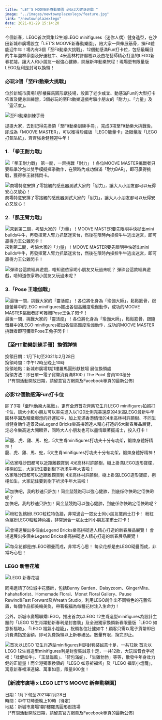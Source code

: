 ```yaml
---
title: "LET’S MOOVE新春動樂園 必玩3大健身遊戲 "
image: "../images/newtownplazexlego/feature.jpg"
link: "/newtownplazexlego"
date: 2021-01-29 15:14:20
---
```


今個新春，LEGO首次齊集12生肖LEGO minifigures（迷你人偶）健身造型，在沙田新城市廣場設立「LET’S MOOVE新春動樂園」，陪大家一齊伸展筋骨，操Fit體能迎牛年！場內有3個「至Fit動樂大挑戰」、12個動感滿Fun打卡位，包括最矚目的牛年園林亭園及好運紅牛、4米高林村許願樹以及由花藝師精心打造的LEGO新春花墟，讓大人和小朋友一起強心健肺，開展新年動樂旅程！現場更有限量版LEGO及利是封可以換領！

### 必玩3個「至Fit動樂大挑戰」

位於新城市廣場1期1樓羅馬圓形獻技場，設置了老少咸宜、動感滿Fun的大型打卡佈置及健身訓練營，3個必玩的至Fit動樂遊戲考驗小朋友的「耐力」、「力量」及「靈活度」。

![至Fit動樂訓練手冊](../images/newtownplazexlego/1.jpg#width=100%)

提提大家，去到記得先換領「至Fit動樂訓練手冊」，完成3項至Fit動樂大挑戰後，即成為「MOOVE MASTER」，可以獲得珍藏版「LEGO能量卡」及限量版「LEGO打氣貼紙」，齊齊強身健體迎牛年！

### 1. 「拳王耐力戰」

![「拳王耐力戰」](../images/newtownplazexlego/2.jpg#width=100%)
第一關，一齊挑戰「耐力」！各位MOOVE MASTER挑戰者只要瞄準沙包以雙手模擬揮拳動作，在限時內成功儲滿「耐力BAR」，即可贏得挑戰，獲得拳王豬豬閃卡。

![商場特意安排了零接觸的感應器測試大家的「耐力」，讓大人小朋友都可以玩得安心又放心！](../images/newtownplazexlego/3.jpg#width=100%)
商場特意安排了零接觸的感應器測試大家的「耐力」，讓大人小朋友都可以玩得安心又放心！

### 2.「肌王臂力戰」

![來到第二關，考驗大家的「力量」！MOOVE MASTER要先眼明手快砌出mini builds牛牛，再發揮驚人臂力抓緊迷宮台，然後在限時內操控牛牛逃出迷宮，即可贏得力王公雞閃卡！](../images/newtownplazexlego/4.jpg#width=100%)
來到第二關，考驗大家的「力量」！MOOVE MASTER要先眼明手快砌出mini builds牛牛，再發揮驚人臂力抓緊迷宮台，然後在限時內操控牛牛逃出迷宮，即可贏得力王公雞閃卡！

![彈珠台這款經典遊戲，唔知道依家啲小朋友又玩過未呢？](../images/newtownplazexlego/5.jpg#width=100%)
彈珠台這款經典遊戲，唔知道依家啲小朋友又玩過未呢？

### 3.「Pose 王瑜伽戰」

![最後一關，挑戰大家的「靈活度」！各位將化身為「瑜伽大師」，鬆鬆筋骨，跟隨螢幕中的LEGO minifigures擺出各個高難度瑜伽動作，成功的MOOVE MASTER挑戰者即可獲贈Pose王兔子閃卡！](../images/newtownplazexlego/6.jpg#width=100%)
最後一關，挑戰大家的「靈活度」！各位將化身為「瑜伽大師」，鬆鬆筋骨，跟隨螢幕中的LEGO minifigures擺出各個高難度瑜伽動作，成功的MOOVE MASTER挑戰者即可獲贈Pose王兔子閃卡！

### 【至FIT動樂訓練手冊】換領詳情
換領日期：1月下旬至2021年2月28日 <br />
換領時間：中午12時至晚上10時 <br />
換領地點：新城市廣場1期1樓羅馬圓形獻技場 展位換領處 <br />
換領方法：即日單一電子貨幣消費滿$100 / The Point 會員100積分 <br />
（*有關活動開放日期，請留意官方網頁及Facebook專頁的最新公佈）

### 必影12個動感滿Fun打卡位

除了3項「至Fit動樂大挑戰」，更有全港首次齊集12生肖LEGO minifigures拍照打卡位，讓大小和小朋友可以率先進入以1:20比例完美還原的4米高LEGO最新牛年園林亭園及精緻爆燈的好運紅牛，加上充滿香港情懷的4米高林村許願樹、不同生肖健身動作造景及由Legend Bricks樂高拼砌達人精心打造的6大新春展品展覽，定必令樂高迷大開眼界，同時大人小朋友也可以盡情跟著擺甫士，投入打卡！

![龍、虎、雞、馬、蛇，5大生肖minifigures打功夫十分有功架，鍛煉身體好精神！](../images/newtownplazexlego/7.jpg#width=100%)
龍、虎、雞、馬、蛇，5大生肖minifigures打功夫十分有功架，鍛煉身體好精神！

![依家喺沙田都可以近距離觀賞到 4米高林村許願樹，樹上掛滿LEGO造形寶牒，栩栩如生，大家記住要到樹下祈求牛年大吉啦！](../images/newtownplazexlego/8.jpg#width=100%)
依家喺沙田都可以近距離觀賞到 4米高林村許願樹，樹上掛滿LEGO造形寶牒，栩栩如生，大家記住要到樹下祈求牛年大吉啦！

![加快吧，我的秒速只許加！同金鼠競跑可以強心健肺，到底係你快啲定佢快啲呢？](../images/newtownplazexlego/9.jpg#width=100%)
加快吧，我的秒速只許加！同金鼠競跑可以強心健肺，到底係你快啲定佢快啲呢？

![粉紅色繽紛LEGO粒粒特色牆，非常適合一眾女士同小朋友擺甫士打卡！](../images/newtownplazexlego/10.jpg#width=100%)
粉紅色繽紛LEGO粒粒特色牆，非常適合一眾女士同小朋友擺甫士打卡！

![會場還展出多個由Legend Bricks樂高拼砌達人精心打造的新春展品展覽！](../images/newtownplazexlego/11.jpg#width=100%)
會場還展出多個由Legend Bricks樂高拼砌達人精心打造的新春展品展覽！

![每朵花都是由LEGO砌疊而成，非常巧心思！](../images/newtownplazexlego/12.jpg#width=100%)
每朵花都是由LEGO砌疊而成，非常巧心思！

### LEGO 新春花墟

![LEGO 新春花墟](../images/newtownplazexlego/13.jpg#width=100%)

同場邀請了8位城中花藝師，包括Bunny Garden、Daisyzoom、GingerMite、hahahaflorist、Homemade Floral、Monet Floral Gallery、Pause Rewind&Fast Forward及Wreath Studio，利用LEGO創作出不同特色的花藝佈置，每個作品都美輪美奐，帶著祝福為每種花材注入生命力！

另外，新城市廣場聯乘LEGO，推出首次以LEGO 12生肖造型minifigures為設計主題的「LEGO 12生肖躍動新春利是封套裝」及全港獨家換領新春限量版「LEGO 如意祈福塔」、「LEGO 福氣小燈籠」，祝願各位壯健如牛！顧客只需以電子貨幣即日消費滿指定金額，即可免費換領以上新春禮品，數量有限，換完即止。

![首次以LEGO 12生肖造型minifigures利是封套裝誠意十足，一共12款](../images/newtownplazexlego/14.jpg#width=100%)
首次以LEGO 12生肖造型minifigures利是封套裝誠意十足，一共12款，大玩諧音食字祝福：「壯健如牛」、「玉鼠臨風」、「荷包滿蛇」、「生雞勃勃」等等，散發牛年身壯力健的正能量！而全港獨家換領的「LEGO 如意祈福塔」及「LEGO 福氣小燈籠」，寓意新春福澤連綿、萬事如意，限量900套！

### 【新城市廣場 x LEGO LET’S MOOVE 新春動樂園】
日期：1月下旬至2021年2月28日 <br />
時間：中午12時至晚上10時（待定） <br />
地點：新城市廣場1期1樓羅馬圓形獻技場 <br />
（*有關活動開放日期，請留意官方網頁及Facebook專頁的最新公佈）
